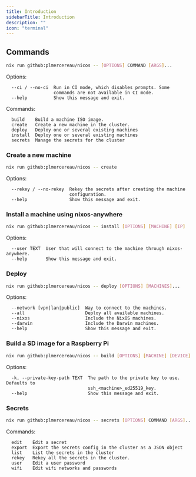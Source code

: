 ```yaml
---
title: Introduction
sidebarTitle: Introduction
description: ""
icon: "terminal"
---
```


## Commands

```sh
nix run github:plmercereau/nicos -- [OPTIONS] COMMAND [ARGS]...
```

Options:

```
  --ci / --no-ci  Run in CI mode, which disables prompts. Some
                  commands are not available in CI mode.
  --help          Show this message and exit.
```

Commands:

```
  build    Build a machine ISO image.
  create   Create a new machine in the cluster.
  deploy   Deploy one or several existing machines
  install  Deploy one or several existing machines
  secrets  Manage the secrets for the cluster
```

### Create a new machine

```sh
nix run github:plmercereau/nicos -- create
```

Options:

```
  --rekey / --no-rekey  Rekey the secrets after creating the machine
                        configuration.
  --help                Show this message and exit.
```

### Install a machine using nixos-anywhere

```sh
nix run github:plmercereau/nicos -- install [OPTIONS] [MACHINE] [IP]
```

Options:

```
  --user TEXT  User that will connect to the machine through nixos-anywhere.
  --help       Show this message and exit.
```

### Deploy

```sh
nix run github:plmercereau/nicos -- deploy [OPTIONS] [MACHINES]...
```

Options:

```
  --network [vpn|lan|public]  Way to connect to the machines.
  --all                       Deploy all available machines.
  --nixos                     Include the NixOS machines.
  --darwin                    Include the Darwin machines.
  --help                      Show this message and exit.
```

### Build a SD image for a Raspberry Pi

```sh
nix run github:plmercereau/nicos -- build [OPTIONS] [MACHINE] [DEVICE]
```

Options:

```
  -k, --private-key-path TEXT  The path to the private key to use. Defaults to
                               ssh_<machine>_ed25519_key.
  --help                       Show this message and exit.
```

### Secrets

```sh
nix run github:plmercereau/nicos -- secrets [OPTIONS] COMMAND [ARGS]...
```

Commands:

```
  edit    Edit a secret
  export  Export the secrets config in the cluster as a JSON object
  list    List the secrets in the cluster
  rekey   Rekey all the secrets in the cluster.
  user    Edit a user password
  wifi    Edit wifi networks and passwords
```
